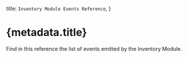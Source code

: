 
  title: `Inventory Module Events Reference`,
}

# {metadata.title}

Find in this reference the list of events emitted by the Inventory Module.

<EventsTable />